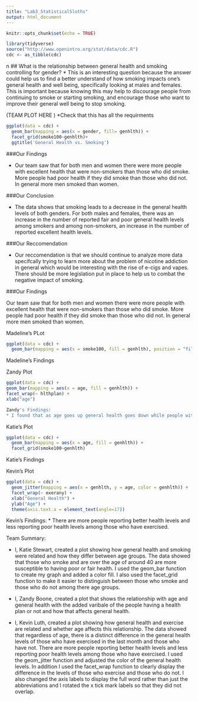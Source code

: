 ```yaml
---
title: "Lab3_StatisticalSloths"
output: html_document
---
```


```r
knitr::opts_chunk$set(echo = TRUE)
```
```r
library(tidyverse)
source("http://www.openintro.org/stat/data/cdc.R")
cdc <- as_tibble(cdc)
```

n
## What is the relationship between general health and smoking controlling for gender? 
* This is an interesting question because the answer could help us to find a better understand of how smoking impacts one's general health and well being, specifically looking at males and females. This is important because knowing this may help to discourage people from continuing to smoke or starting smoking, and encourage those who want to improve their general well being to stop smoking. 

(TEAM PLOT HERE ) *Check that this has all the requirments

```r
ggplot(data = cdc) +
  geom_bar(mapping = aes(x = gender, fill= genhlth)) +
  facet_grid(smoke100~genhlth)+
  ggtitle('General Health vs. Smoking')
```

###Our Findings

* Our team saw that for both men and women there were more people with excellent health that were non-smokers than those who did smoke. More people had poor health if they did smoke than those who did not. In general more men smoked than women.

###Our Conclusion

* The data shows that smoking leads to a decrease in the general health levels of both genders. For both males and females, there was an increase in the number of reported fair and poor general health levels among smokers and among non-smokers, an increase in the number of reported excellent health levels. 

###Our Reccomendation 

* Our reccomendation is that we should continue to analyze more data specifcally trying to learn more about the problem of nicotine addiction in general which would be interesting with the rise of e-cigs and vapes. There should be more legislation put in place to help us to combat the negative impact of smoking.

###Our Findings

Our team saw that for both men and women there were more people with excellent health that were non-smokers than those who did smoke. More people had poor health if they did smoke than those who did not. In general more men smoked than women.


Madeline's PLot

```r
ggplot(data = cdc) + 
  geom_bar(mapping = aes(x = smoke100, fill = genhlth), position = "fill")
```

Madeline's Findings



Zandy Plot 
```r
ggplot(data = cdc) +
geom_bar(mapping = aes(x = age, fill = genhlth)) +
facet_wrap(~ hlthplan) +
xlab("age")

Zandy's Findings:
* I found that as age goes up general health goes down while people with a healthplan overall, have better health than people who don't have a health plan. This plot confirms that as you get older, your health deteriorates and that people with a healthplan have better health overall than people without a health plan.
```

Katie's Plot 

```r
ggplot(data = cdc) +
  geom_bar(mapping = aes(x = age, fill = genhlth)) +
  facet_grid(smoke100~genhlth)
```
Katie's Findings 

Kevin's Plot 
```r
ggplot(data = cdc) + 
  geom_jitter(mapping = aes(x = genhlth, y = age, color = genhlth)) + 
  facet_wrap(~ exerany) + 
  xlab("General Health") + 
  ylab("Age") + 
  theme(axis.text.x = element_text(angle=17))
```
Kevin's Findings: 
* There are more people reporting better health levels and less reporting poor health levels among those who have exercised.

Team Summary:

* I, Katie Stewart, created a plot showing how general health and smoking were related and how they differ between age groups. The data showed that those who smoke and are over the age of around 40 are more susceptible to having poor or fair health. I used the geom_bar function to create my graph and added a color fill. I also used the facet_grid function to make it easier to distinguish between those who smoke and those who do not among there age groups. 

* I, Zandy Boone, created a plot that shows the relationship with age and general health with the added varibale of the people having a health plan or not and how that affects general health.

* I, Kevin Luth, created a plot showing how general health and exercise are related and whether age affects this relationship. The data showed that regardless of age, there is a distinct difference in the general health levels of those who have exercised in the last month and those who have not. There are more people reporting better health levels and less reporting poor health levels among those who have exercised. I used the geom_jitter function and adjusted the color of the general health levels. In addition I used the facet_wrap function to clearly display the difference in the levels of those who exercise and those who do not. I also changed the axis labels to display the full word rather than just the abbreviations and I rotated the x tick mark labels so that they did not overlap.
